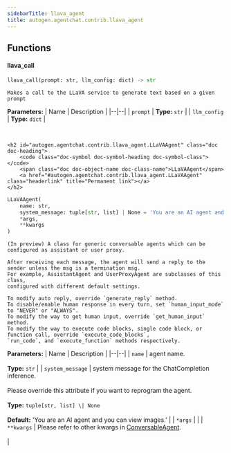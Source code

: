 ```yaml
---
sidebarTitle: llava_agent
title: autogen.agentchat.contrib.llava_agent
---
```


## Functions

<code class="doc-symbol doc-symbol-heading doc-symbol-function"></code>
#### llava_call
<a href="#autogen.agentchat.contrib.llava_agent..llava_call" class="headerlink" title="Permanent link"></a>

```python
llava_call(prompt: str, llm_config: dict) -> str
```

    Makes a call to the LLaVA service to generate text based on a given prompt

<b>Parameters:</b>
| Name | Description |
|--|--|
| `prompt` | **Type:** `str` |
| `llm_config` | **Type:** `dict` |

<br />

    <h2 id="autogen.agentchat.contrib.llava_agent.LLaVAAgent" class="doc doc-heading">
        <code class="doc-symbol doc-symbol-heading doc-symbol-class"></code>
        <span class="doc doc-object-name doc-class-name">LLaVAAgent</span>
        <a href="#autogen.agentchat.contrib.llava_agent.LLaVAAgent" class="headerlink" title="Permanent link"></a>
    </h2>

```python
LLaVAAgent(
    name: str,
    system_message: tuple[str, list] | None = 'You are an AI agent and you can view images.',
    *args,
    **kwargs
)
```

    (In preview) A class for generic conversable agents which can be configured as assistant or user proxy.
    
    After receiving each message, the agent will send a reply to the sender unless the msg is a termination msg.
    For example, AssistantAgent and UserProxyAgent are subclasses of this class,
    configured with different default settings.
    
    To modify auto reply, override `generate_reply` method.
    To disable/enable human response in every turn, set `human_input_mode` to "NEVER" or "ALWAYS".
    To modify the way to get human input, override `get_human_input` method.
    To modify the way to execute code blocks, single code block, or function call, override `execute_code_blocks`,
    `run_code`, and `execute_function` methods respectively.

<b>Parameters:</b>
| Name | Description |
|--|--|
| `name` | agent name.<br/><br/>**Type:** `str` |
| `system_message` | system message for the ChatCompletion inference.<br/><br/>Please override this attribute if you want to reprogram the agent.<br/><br/>**Type:** `tuple[str, list] \| None`<br/><br/>**Default:** 'You are an AI agent and you can view images.' |
| `*args` |  |
| `**kwargs` | Please refer to other kwargs in [ConversableAgent](../conversable_agent#init).<br/><br/> |